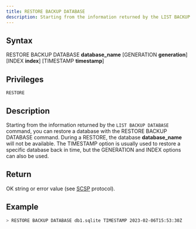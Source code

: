 ```yaml
---
title: RESTORE BACKUP DATABASE
description: Starting from the information returned by the LIST BACKUP DATABASE command, you can restore a database with the RESTORE BACKUP DATABASE command
---
```


## Syntax

RESTORE BACKUP DATABASE **database_name** [GENERATION **generation**] [INDEX **index**] [TIMESTAMP **timestamp**]

## Privileges

```
RESTORE
```

## Description

Starting from the information returned by the `LIST BACKUP DATABASE` command, you can restore a database with the RESTORE BACKUP DATABASE command. During a RESTORE, the database **database_name** will not be available. The TIMESTAMP option is usually used to restore a specific database back in time, but the GENERATION and INDEX options can also be used.

## Return

OK string or error value (see [SCSP](https://github.com/sqlitecloud/sdk/blob/master/PROTOCOL.md) protocol).

## Example

```bash
> RESTORE BACKUP DATABASE db1.sqlite TIMESTAMP 2023-02-06T15:53:30Z
```
